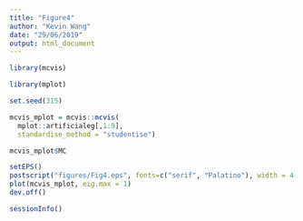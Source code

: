 ```yaml
---
title: "Figure4"
author: "Kevin Wang"
date: "29/06/2019"
output: html_document
---
```


```r
library(mcvis)
```


```r
library(mplot)

set.seed(315)

mcvis_mplot = mcvis::mcvis(
  mplot::artificialeg[,1:9],
  standardise_method = "studentise")

mcvis_mplot$MC

setEPS()
postscript("figures/Fig4.eps", fonts=c("serif", "Palatino"), width = 4.5, height = 4)
plot(mcvis_mplot, eig.max = 1)
dev.off()
```

```r
sessionInfo()
```

